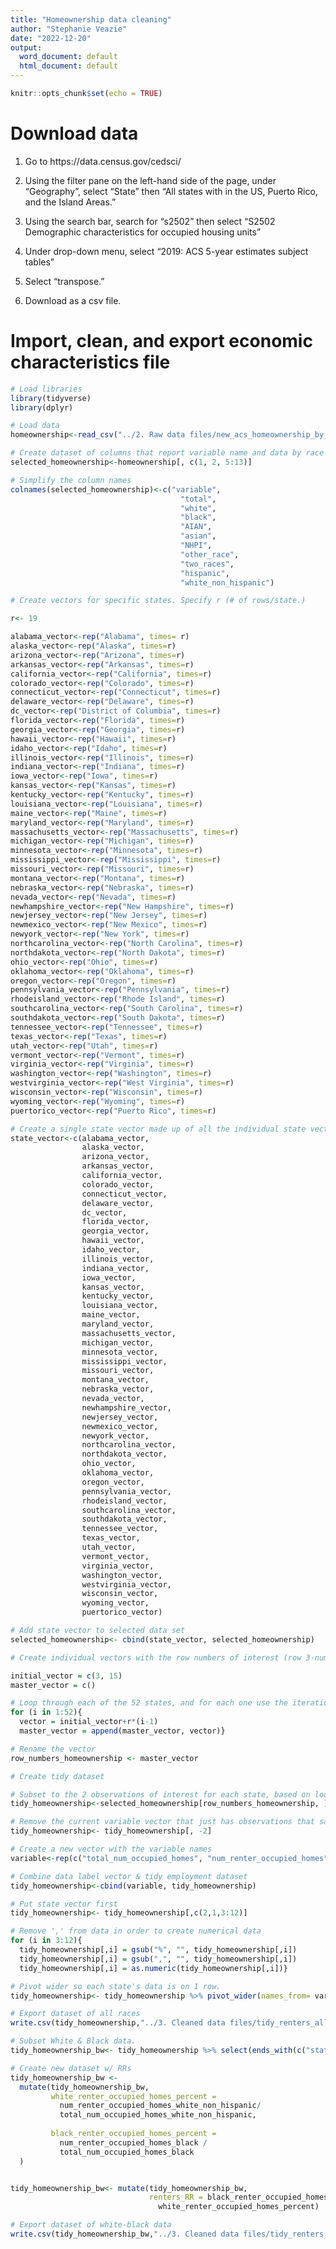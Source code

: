 ```yaml
---
title: "Homeownership data cleaning"
author: "Stephanie Veazie"
date: "2022-12-20"
output:
  word_document: default
  html_document: default
---
```


```r
knitr::opts_chunk$set(echo = TRUE)
```

# Download data

1. Go to https://data.census.gov/cedsci/

2. Using the filter pane on the left-hand side of the page, under "Geography", select "State" then "All states with in the US, Puerto Rico, and the Island Areas." 

3. Using the search bar, search for "s2502" then select "S2502 Demographic characteristics for occupied housing units"

3. Under drop-down menu, select "2019: ACS 5-year estimates subject tables"

7. Select "transpose."

8. Download as a csv file. 

# Import, clean, and export economic characteristics file

```r
# Load libraries
library(tidyverse)
library(dplyr)

# Load data
homeownership<-read_csv("../2. Raw data files/new_acs_homeownership_by_state_race_2015-2019.csv")
```

```r
# Create dataset of columns that report variable name and data by race
selected_homeownership<-homeownership[, c(1, 2, 5:13)]
```

```r
# Simplify the column names
colnames(selected_homeownership)<-c("variable", 
                                      "total",
                                      "white", 
                                      "black", 
                                      "AIAN", 
                                      "asian", 
                                      "NHPI", 
                                      "other_race", 
                                      "two_races", 
                                      "hispanic", 
                                      "white_non_hispanic")
```

```r
# Create vectors for specific states. Specify r (# of rows/state.) 

r<- 19

alabama_vector<-rep("Alabama", times= r)
alaska_vector<-rep("Alaska", times=r)
arizona_vector<-rep("Arizona", times=r)
arkansas_vector<-rep("Arkansas", times=r)
california_vector<-rep("California", times=r)
colorado_vector<-rep("Colorado", times=r)
connecticut_vector<-rep("Connecticut", times=r)
delaware_vector<-rep("Delaware", times=r)
dc_vector<-rep("District of Columbia", times=r)
florida_vector<-rep("Florida", times=r)
georgia_vector<-rep("Georgia", times=r)
hawaii_vector<-rep("Hawaii", times=r)
idaho_vector<-rep("Idaho", times=r)
illinois_vector<-rep("Illinois", times=r)
indiana_vector<-rep("Indiana", times=r)
iowa_vector<-rep("Iowa", times=r)
kansas_vector<-rep("Kansas", times=r)
kentucky_vector<-rep("Kentucky", times=r)
louisiana_vector<-rep("Louisiana", times=r)
maine_vector<-rep("Maine", times=r)
maryland_vector<-rep("Maryland", times=r)
massachusetts_vector<-rep("Massachusetts", times=r)
michigan_vector<-rep("Michigan", times=r)
minnesota_vector<-rep("Minnesota", times=r)
mississippi_vector<-rep("Mississippi", times=r)
missouri_vector<-rep("Missouri", times=r)
montana_vector<-rep("Montana", times=r)
nebraska_vector<-rep("Nebraska", times=r)
nevada_vector<-rep("Nevada", times=r)
newhampshire_vector<-rep("New Hampshire", times=r)
newjersey_vector<-rep("New Jersey", times=r)
newmexico_vector<-rep("New Mexico", times=r)
newyork_vector<-rep("New York", times=r)
northcarolina_vector<-rep("North Carolina", times=r)
northdakota_vector<-rep("North Dakota", times=r)
ohio_vector<-rep("Ohio", times=r)
oklahoma_vector<-rep("Oklahoma", times=r)
oregon_vector<-rep("Oregon", times=r)
pennsylvania_vector<-rep("Pennsylvania", times=r)
rhodeisland_vector<-rep("Rhode Island", times=r)
southcarolina_vector<-rep("South Carolina", times=r)
southdakota_vector<-rep("South Dakota", times=r)
tennessee_vector<-rep("Tennessee", times=r)
texas_vector<-rep("Texas", times=r)
utah_vector<-rep("Utah", times=r)
vermont_vector<-rep("Vermont", times=r)
virginia_vector<-rep("Virginia", times=r)
washington_vector<-rep("Washington", times=r)
westvirginia_vector<-rep("West Virginia", times=r)
wisconsin_vector<-rep("Wisconsin", times=r)
wyoming_vector<-rep("Wyoming", times=r)
puertorico_vector<-rep("Puerto Rico", times=r)
```

```r
# Create a single state vector made up of all the individual state vectors. 
state_vector<-c(alabama_vector, 
                alaska_vector, 
                arizona_vector,
                arkansas_vector, 
                california_vector,
                colorado_vector,
                connecticut_vector,
                delaware_vector,
                dc_vector,
                florida_vector, 
                georgia_vector,
                hawaii_vector,
                idaho_vector, 
                illinois_vector,
                indiana_vector, 
                iowa_vector, 
                kansas_vector,
                kentucky_vector,
                louisiana_vector,
                maine_vector,
                maryland_vector,
                massachusetts_vector, 
                michigan_vector,
                minnesota_vector,
                mississippi_vector,
                missouri_vector,
                montana_vector,
                nebraska_vector,
                nevada_vector,
                newhampshire_vector,
                newjersey_vector,
                newmexico_vector,
                newyork_vector,
                northcarolina_vector,
                northdakota_vector,
                ohio_vector,
                oklahoma_vector,
                oregon_vector,
                pennsylvania_vector,
                rhodeisland_vector,
                southcarolina_vector,
                southdakota_vector,
                tennessee_vector,
                texas_vector,
                utah_vector,
                vermont_vector,
                virginia_vector,
                washington_vector,
                westvirginia_vector,
                wisconsin_vector,
                wyoming_vector,
                puertorico_vector)
```

```r
# Add state vector to selected data set
selected_homeownership<- cbind(state_vector, selected_homeownership)
```

```r
# Create individual vectors with the row numbers of interest (row 3-number of occupied homes, row 15- number renter-occupied units). Each vector corresponds to the rows for a specific state. Create empty, master vector.

initial_vector = c(3, 15)
master_vector = c()

# Loop through each of the 52 states, and for each one use the iteration number of the loop as part of the equation. Then, append the resulting vector to the master vector. 
for (i in 1:52){
  vector = initial_vector+r*(i-1)
  master_vector = append(master_vector, vector)}

# Rename the vector
row_numbers_homeownership <- master_vector
```

```r
# Create tidy dataset

# Subset to the 2 observations of interest for each state, based on loop above. 
tidy_homeownership<-selected_homeownership[row_numbers_homeownership, ]

# Remove the current variable vector that just has observations that say "estimate"
tidy_homeownership<- tidy_homeownership[, -2]

# Create a new vector with the variable names
variable<-rep(c("total_num_occupied_homes", "num_renter_occupied_homes"), times=52)

# Combine data label vector & tidy employment dataset
tidy_homeownership<-cbind(variable, tidy_homeownership)

# Put state vector first
tidy_homeownership<- tidy_homeownership[,c(2,1,3:12)]
```

```r
# Remove ',' from data in order to create numerical data
for (i in 3:12){
  tidy_homeownership[,i] = gsub("%", "", tidy_homeownership[,i])
  tidy_homeownership[,i] = gsub(",", "", tidy_homeownership[,i])
  tidy_homeownership[,i] = as.numeric(tidy_homeownership[,i])}
```

```r
# Pivot wider so each state's data is on 1 row.
tidy_homeownership<- tidy_homeownership %>% pivot_wider(names_from= variable, values_from = c("total", "white", "black", "AIAN", "asian", "NHPI", "other_race", "two_races", "hispanic", "white_non_hispanic"), names_glue="{variable}_{.value}")
```

```r
# Export dataset of all races
write.csv(tidy_homeownership,"../3. Cleaned data files/tidy_renters_all_races_3-30-24.csv", row.names = FALSE)
```

```r
# Subset White & Black data. 
tidy_homeownership_bw<- tidy_homeownership %>% select(ends_with(c("state_vector", "total", "white_non_hispanic", "black")))
```

```r
# Create new dataset w/ RRs
tidy_homeownership_bw <- 
  mutate(tidy_homeownership_bw, 
         white_renter_occupied_homes_percent = 
           num_renter_occupied_homes_white_non_hispanic/
           total_num_occupied_homes_white_non_hispanic, 
         
         black_renter_occupied_homes_percent = 
           num_renter_occupied_homes_black / 
           total_num_occupied_homes_black
  ) 


tidy_homeownership_bw<- mutate(tidy_homeownership_bw,
                               renters_RR = black_renter_occupied_homes_percent /
                                 white_renter_occupied_homes_percent)
```

```r
# Export dataset of white-black data
write.csv(tidy_homeownership_bw,"../3. Cleaned data files/tidy_renters_black_white_3-30-24.csv", row.names = FALSE)
```
